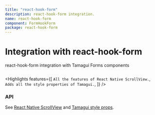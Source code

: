 ```yaml
---
title: "react-hook-form"
description: react-hook-form integration.
name: react-hook-form
component: FormHookForm
package: react-hook-form
---
```


# Integration with react-hook-form

<Description>react-hook-form integration with Tamagui Forms components</Description>

<HeroContainer>
  <FormHookFormDemo />
</HeroContainer>

```tsx hero template=FormHookForm

```

<Highlights
  features={[
    `All the features of React Native ScrollView.`,
    `Adds all the style properties of Tamagui.`,
  ]}
/>

### API

See [React Native ScrollView](https://reactnative.dev/docs/scrollview) and [Tamagui style props](https://tamagui.dev/docs/intro/props).
